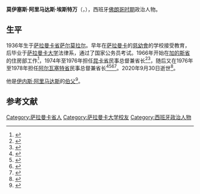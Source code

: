 {{西班牙语姓名|阿里马达斯|埃斯特万}}
{{Infobox officeholder
| 姓名     = 莫伊塞斯·阿里马达斯
| 原名     = Moisés Arrimadas
| 图像     = 
| 性别     = 男
| 职务     = [[阿尔瓦塞特省|阿尔瓦塞特省]]民事总督
| 就任日期 = 1976年8月10日
| 卸任日期 = 1978年5月3日
| 前任     = 费德里科·加略
| 继任     = 胡安·何塞·巴尔科
| 职务1    = [[昆卡省|昆卡省]]民事总督
| 就任日期1= 1974年4月2日
| 卸任日期1= 1976年8月10日
| 出生日期 = 1936年
| 出生地点 = [[萨拉曼卡省|萨拉曼卡省]][[萨尔莫拉尔|萨尔莫拉尔]]
| 逝世日期 = 2020年9月30日
| 逝世地点 = 
| 国籍     = 西班牙
| 职业     =
| 政党     = [[傳統主義西班牙國家工團主義進攻委員會方陣|傳統主義西班牙國家工團主義進攻委員會方陣]]
}}

'''莫伊塞斯·阿里马达斯·埃斯特万'''（{{lang-es|Moisés Arrimadas Esteban}}，{{bd|1936年||2020年|9月30日|catIdx=Arrimadas}}），西班牙[[佛朗哥时期|佛朗哥时期]]政治人物。
== 生平 ==
1936年生于[[萨拉曼卡省|萨拉曼卡省]][[萨尔莫拉尔|萨尔莫拉尔]]。早年在[[萨拉曼卡|萨拉曼卡]]的[[慈幼會|慈幼會]]的学校接受教育，后毕业于[[萨拉曼卡大学|萨拉曼卡大学]]法律系，通过了国家公务员考试。1966年开始在[[加的斯省|加的斯省]]的住房部工作<ref>{{Cite journal|title=Ministerio de la Vivienda: Decreto 1459/1966, de 1 de julio, por el que se cesa el Delegado provinciales de este ministerio en Cuenca|journal=[[西班牙国家官方公报|Boletín Oficial del Estado]]|issue=156|date=1966-07-01|url=https://www.boe.es/boe/dias/1966/07/01/pdfs/A08274-08274.pdf|page=8274|access-date=2020-10-03|archive-date=2015-09-25|archive-url=https://web.archive.org/web/20150925111544/https://www.boe.es/boe/dias/1966/07/01/pdfs/A08274-08274.pdf|dead-url=no}}</ref>，1974年至1976年担任[[昆卡省|昆卡省]]民事总督兼省长<ref>{{Cite journal|title=Decreto 912/1974, de 29 de marzo, por el que se nombra Gobernador civil y Jefe provincial de Cuenca a don Moisés Arrimadas Esteban|journal=[[西班牙国家官方公报|Boletín Oficial del Estado]]|issue=79|date=1974-04-02|url=https://www.boe.es/boe/dias/1974/04/02/pdfs/A06700-06700.pdf|issn=0212-033X|page=6700|access-date=2020-10-03|archive-date=2017-10-01|archive-url=https://web.archive.org/web/20171001122113/https://www.boe.es/boe/dias/1974/04/02/pdfs/A06700-06700.pdf|dead-url=no}}</ref><ref>{{Cite journal|title=Real Decreto 1889/1976, de 10 de agosto, por el que se dispone el cese de los Gobernadores civiles y Jefes provinciales de las provincias que se mencionan|journal=[[西班牙国家官方公报|Boletín Oficial del Estado]]|issue=192|date=1976-08-11|url=https://www.boe.es/boe/dias/1976/08/11/pdfs/A15629-15629.pdf|issn=0212-033X|page=15629|access-date=2020-10-03|archive-date=2020-10-25|archive-url=https://web.archive.org/web/20201025174232/https://www.boe.es/boe/dias/1976/08/11/pdfs/A15629-15629.pdf|dead-url=no}}</ref>，随后又在1976年至1978年担任[[阿尔瓦塞特省|阿尔瓦塞特省]]民事总督兼省长<ref>{{Cite journal|journal=[[阿贝赛报|ABC]]|location=Madrid|date=1976-08-11|title=Nombramientos. Presidencia del Gobierno|url=http://hemeroteca.abc.es/nav/Navigate.exe/hemeroteca/madrid/abc/1976/08/11/016.html|access-date=2020-10-03|archive-date=2019-04-13|archive-url=https://web.archive.org/web/20190413110706/http://hemeroteca.abc.es/nav/Navigate.exe/hemeroteca/madrid/abc/1976/08/11/016.html|dead-url=no}}</ref><ref>{{Cite web|url=http://www.march.es/ceacs/biblioteca/proyectos/linz/Herramientas/detalle_tesauro.asp?idTesauro_Termino=76847|title=Índice: Personajes. Detalle del término: Arrimadas Esteban, Moisés|accessdate=2017-12-19|work=March|archive-date=2016-11-11|archive-url=https://web.archive.org/web/20161111193012/http://www.march.es/ceacs/biblioteca/proyectos/linz/Herramientas/detalle_tesauro.asp?idTesauro_Termino=76847|dead-url=no}}</ref><ref>{{Cite journal|title=Real Decreto 1890/1976, de 10 de agosto, por el que se nombran Gobernadores civiles y Jefes provinciales de las provincias que se mencionan en el mismo|journal=[[西班牙国家官方公报|Boletín Oficial del Estado]]|issue=192|date=1976-08-11|url=https://www.boe.es/boe/dias/1976/08/11/pdfs/A15629-15629.pdf|issn=0212-033X|page=15629|access-date=2020-10-03|archive-date=2020-10-25|archive-url=https://web.archive.org/web/20201025174232/https://www.boe.es/boe/dias/1976/08/11/pdfs/A15629-15629.pdf|dead-url=no}}</ref><ref>{{Cite journal|title=Real Decreto por el que se dispone cese como Gobernador civil de la provincia de Albacete don Moisés Arrimadas Esteban|journal=Boletín Oficial del Estado|issue=105|date=1978-05-03|url=https://www.boe.es/boe/dias/1978/05/03/pdfs/A10304-10304.pdf|issn=0212-033X|page=10304|access-date=2020-10-03|archive-date=2017-10-01|archive-url=https://web.archive.org/web/20171001165124/https://www.boe.es/boe/dias/1978/05/03/pdfs/A10304-10304.pdf|dead-url=no}}</ref>。2020年9月30日逝世<ref>{{cite web|title=Fallece el familiar de Inés Arrimadas que fue gobernador civil de Albacete|url=https://www.eldigitaldealbacete.com/2020/09/30/fallece-el-familiar-de-ines-arrimadas-que-fue-gobernador-civil-de-albacete/|publisher=El Digital de Albacete|date=2020-09-30|access-date=2020-10-03|archive-date=2020-11-24|archive-url=https://web.archive.org/web/20201124203716/https://www.eldigitaldealbacete.com/2020/09/30/fallece-el-familiar-de-ines-arrimadas-que-fue-gobernador-civil-de-albacete/|dead-url=no}}</ref>。

他是[[伊内斯·阿里马达斯|伊内斯·阿里马达斯]]的[[伯父|伯父]]<ref>{{Cite journal|url=http://www.elmundo.es/cronica/2015/10/04/560eac30268e3e663c8b4588.html|title=La niña ya es imparable|first=Eduardo|last=Del Campo|journal=[[世界报_(西班牙)|El Mundo]]|date=2015-10-04|accessdate=2017-11-30|archive-date=2017-12-22|archive-url=https://web.archive.org/web/20171222182252/http://www.elmundo.es/cronica/2015/10/04/560eac30268e3e663c8b4588.html|dead-url=no}}</ref>。
== 参考文献 ==
{{Reflist}}
{{Authority control}}
{{DEFAULTSORT:Arrimadas Esteban, Moises}}
[[Category:萨拉曼卡省人|Category:萨拉曼卡省人]]
[[Category:萨拉曼卡大学校友|Category:萨拉曼卡大学校友]]
[[Category:西班牙政治人物|Category:西班牙政治人物]]